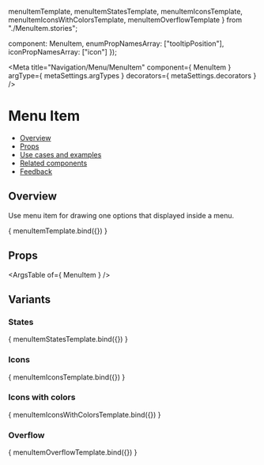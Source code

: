   menuItemTemplate,
  menuItemStatesTemplate,
  menuItemIconsTemplate,
  menuItemIconsWithColorsTemplate, menuItemOverflowTemplate
} from "./MenuItem.stories";

  component: MenuItem,
  enumPropNamesArray: ["tooltipPosition"],
  iconPropNamesArray: ["icon"]
});

<Meta
  title="Navigation/Menu/MenuItem"
  component={ MenuItem }
  argType={ metaSettings.argTypes }
  decorators={ metaSettings.decorators }
/>

<!--- Component documentation -->

# Menu Item
- [Overview](#overview)
- [Props](#props)
- [Use cases and examples](#use-cases-and-examples)
- [Related components](#related-components)
- [Feedback](#feedback)

## Overview
Use menu item for drawing one options that displayed inside a menu.

<Canvas>
  <Story name="Overview" args={{title: "Menu item"}}>
      { menuItemTemplate.bind({}) }
  </Story>
</Canvas>

## Props
<ArgsTable of={ MenuItem } />

## Variants
### States
<Canvas>
  <Story name="States">
    { menuItemStatesTemplate.bind({}) }
  </Story>
</Canvas>

### Icons
<Canvas>
  <Story name="Icons">
    { menuItemIconsTemplate.bind({}) }
  </Story>
</Canvas>

### Icons with colors
<Canvas>
  <Story name="Icons with colors">
    { menuItemIconsWithColorsTemplate.bind({}) }
  </Story>
</Canvas>

### Overflow
<Canvas>
  <Story name="Overflow">
    { menuItemOverflowTemplate.bind({}) }
  </Story>
</Canvas>